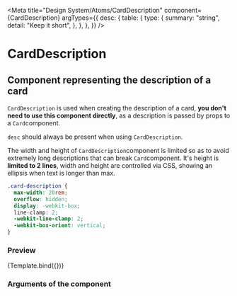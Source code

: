 
<Meta
  title="Design System/Atoms/CardDescription"
  component={CardDescription}
  argTypes={{
    desc: {
      table: {
        type: {
          summary: "string",
          detail: "Keep it short",
        },
      },
    },
  }}
/>

# CardDescription

## Component representing the description of a card

`CardDescription` is used when creating the description of a card, **you don't need to use this component directly**, as a description is passed by props to a `Card`component.

`desc` should always be present when using `CardDescription`.

The width and height of `CardDescription`component is limited so as to avoid extremely long descriptions that can break `Card`component. It's height is **limited to 2 lines**, width and height are controlled via CSS, showing an ellipsis when text is longer than max.

```css
.card-description {
  max-width: 20rem;
  overflow: hidden;
  display: -webkit-box;
  line-clamp: 2;
  -webkit-line-clamp: 2;
  -webkit-box-orient: vertical;
}
```


### Preview

<Canvas>
  <Story
    name="CardDescription"
    args={{
      desc: "Lista de regalos para el grupo crew 🎉",
    }}
  >
    {Template.bind({})}
  </Story>
</Canvas>

### Arguments of the component

<ArgsTable story="CardDescription" />
